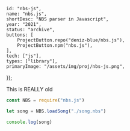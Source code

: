 	id: "nbs-js",
	name: "nbs.js",
	shortDesc: "NBS parser in Javascript",
	year: "2021",
	status: "archive",
	buttons: [
		ProjectButton.repo("deniz-blue/nbs.js"),
		ProjectButton.npm("nbs.js"),
	],
	tech: ["js"],
	types: ["library"],
	primaryImage: "/assets/img/proj/nbs-js.png",
});

This is REALLY old

```js
const NBS = require("nbs.js")

let song = NBS.loadSong("./song.nbs")

console.log(song)
```
